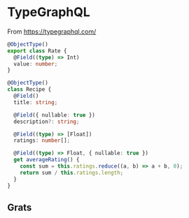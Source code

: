 
# TypeGraphQL

From https://typegraphql.com/

```typescript
@ObjectType()
export class Rate {
  @Field((type) => Int)
  value: number;
}

@ObjectType()
class Recipe {
  @Field()
  title: string;

  @Field({ nullable: true })
  description?: string;

  @Field((type) => [Float])
  ratings: number[];

  @Field((type) => Float, { nullable: true })
  get averageRating() {
    const sum = this.ratings.reduce((a, b) => a + b, 0);
    return sum / this.ratings.length;
  }
}
```

## Grats

<GratsCode out={Example} mode="ts" />
